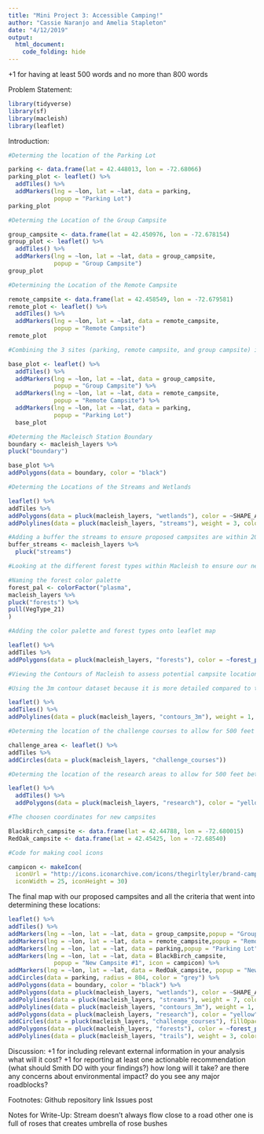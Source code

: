 ```yaml
---
title: "Mini Project 3: Accessible Camping!"
author: "Cassie Naranjo and Amelia Stapleton"
date: "4/12/2019"
output: 
  html_document:
    code_folding: hide
---
```

+1 for having at least 500 words and no more than 800 words

Problem Statement: 

```r
library(tidyverse)
library(sf)
library(macleish)
library(leaflet)
```

Introduction:


```r
#Determing the location of the Parking Lot 

parking <- data.frame(lat = 42.448013, lon = -72.68066)
parking_plot <- leaflet() %>%
  addTiles() %>%
  addMarkers(lng = ~lon, lat = ~lat, data = parking,
             popup = "Parking Lot")
parking_plot
```

```r
#Determing the Location of the Group Campsite

group_campsite <- data.frame(lat = 42.450976, lon = -72.678154)
group_plot <- leaflet() %>%
  addTiles() %>%
  addMarkers(lng = ~lon, lat = ~lat, data = group_campsite,
             popup = "Group Campsite")
group_plot
```

```r
#Determining the Location of the Remote Campsite

remote_campsite <- data.frame(lat = 42.458549, lon = -72.679581)
remote_plot <- leaflet() %>%
  addTiles() %>%
  addMarkers(lng = ~lon, lat = ~lat, data = remote_campsite,
             popup = "Remote Campsite")
remote_plot
```

```r
#Combining the 3 sites (parking, remote campsite, and group campsite) into one map

base_plot <- leaflet() %>%
  addTiles() %>%
  addMarkers(lng = ~lon, lat = ~lat, data = group_campsite,
             popup = "Group Campsite") %>%
  addMarkers(lng = ~lon, lat = ~lat, data = remote_campsite,
             popup = "Remote Campsite") %>%
  addMarkers(lng = ~lon, lat = ~lat, data = parking,
             popup = "Parking Lot") 
  base_plot
```

```r
#Determing the Macleisch Station Boundary
boundary <- macleish_layers %>% 
pluck("boundary")

base_plot %>%
addPolygons(data = boundary, color = "black")
```

```r
#Determing the Locations of the Streams and Wetlands

leaflet() %>%
addTiles %>% 
addPolygons(data = pluck(macleish_layers, "wetlands"), color = ~SHAPE_AREA, popup = ~IT_VALDESC) %>%
addPolylines(data = pluck(macleish_layers, "streams"), weight = 3, color = "orange")
```

```r
#Adding a buffer the streams to ensure proposed campsites are within 200 feet of a body of water
buffer_streams <- macleish_layers %>%
  pluck("streams")
```

```r
#Looking at the different forest types within Macleish to ensure our new campsites are in a different vegetation zone than previous campsites

#Naming the forest color palette
forest_pal <- colorFactor("plasma", 
macleish_layers %>%
pluck("forests") %>%
pull(VegType_21)
)
```

```r
#Adding the color palette and forest types onto leaflet map

leaflet() %>%
addTiles %>% 
addPolygons(data = pluck(macleish_layers, "forests"), color = ~forest_pal(VegType_21), fillOpacity = 0.8, weight = 0.1, popup = ~Sheet1__Na)
```

```r
#Viewing the Contours of Macleish to assess potential campsite locations and ensure they are housed on relatively flat land

#Using the 3m contour dataset because it is more detailed compared to the 30 ft dataset

leaflet() %>%
addTiles() %>%
addPolylines(data = pluck(macleish_layers, "contours_3m"), weight = 1, color = "red") 
```

```r
#Determing the location of the challenge courses to allow for 500 feet between any of these locations and our proposed campsites

challenge_area <- leaflet() %>%
addTiles %>% 
addCircles(data = pluck(macleish_layers, "challenge_courses"))
```

```r
#Determing the location of the research areas to allow for 500 feet between any of these locations and our proposed campsites

leaflet() %>%
  addTiles() %>%
  addPolygons(data = pluck(macleish_layers, "research"), color = "yellow")
```

```r
#The choosen coordinates for new campsites

BlackBirch_campsite <- data.frame(lat = 42.44788, lon = -72.680015)
RedOak_campsite <- data.frame(lat = 42.45425, lon = -72.68540)
```
 
```r
#Code for making cool icons

campicon <- makeIcon(
  iconUrl = "http://icons.iconarchive.com/icons/thegirltyler/brand-camp/256/Camp-Fire-Stories-icon.png",
  iconWidth = 25, iconHeight = 30)
```
The final map with our proposed campsites and all the criteria that went into determining these locations:
```r
leaflet() %>%
addTiles() %>%
addMarkers(lng = ~lon, lat = ~lat, data = group_campsite,popup = "Group Campsite") %>%
addMarkers(lng = ~lon, lat = ~lat, data = remote_campsite,popup = "Remote Campsite") %>%
addMarkers(lng = ~lon, lat = ~lat, data = parking,popup = "Parking Lot") %>%
addMarkers(lng = ~lon, lat = ~lat, data = BlackBirch_campsite,
             popup = "New Campsite #1", icon = campicon) %>%
addMarkers(lng = ~lon, lat = ~lat, data = RedOak_campsite, popup = "New Campsite #2", icon = campicon) %>%
addCircles(data = parking, radius = 804, color = "grey") %>%
addPolygons(data = boundary, color = "black") %>%
addPolygons(data = pluck(macleish_layers, "wetlands"), color = ~SHAPE_AREA, popup = ~IT_VALDESC) %>%
addPolylines(data = pluck(macleish_layers, "streams"), weight = 7, color = "navy") %>%
addPolylines(data = pluck(macleish_layers, "contours_3m"), weight = 1, color = "red") %>%
addPolygons(data = pluck(macleish_layers, "research"), color = "yellow") %>%
addCircles(data = pluck(macleish_layers, "challenge_courses"), fillOpacity = 1) %>%
addPolygons(data = pluck(macleish_layers, "forests"), color = ~forest_pal(VegType_21), fillOpacity = 0.5, weight = 0.1, popup = ~Sheet1__Na) %>%
addPolylines(data = pluck(macleish_layers, "trails"), weight = 3, color = "black")
```

Discussion:
+1 for including relevant external information in your analysis
what will it cost?
+1 for reporting at least one actionable recommendation (what should Smith DO with your findings?)
how long will it take?
are there any concerns about environmental impact?
do you see any major roadblocks?

Footnotes:
Github repository link
Issues post

Notes for Write-Up:
Stream doesn't always flow 
close to a road 
other one is full of roses that creates umbrella of rose bushes 